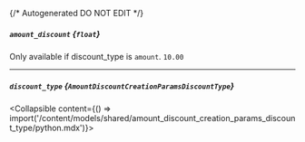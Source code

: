{/* Autogenerated DO NOT EDIT  */}

##### `amount_discount` *{`float`}*
Only available if discount_type is `amount`.
`10.00`

---
##### `discount_type` *{`AmountDiscountCreationParamsDiscountType`}*
<Collapsible content={() => import('/content/models/shared/amount_discount_creation_params_discount_type/python.mdx')}>
</Collapsible>

